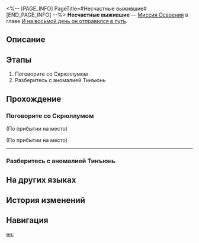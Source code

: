 <%-- [PAGE_INFO]
PageTitle=#Несчастные выжившие#
[END_PAGE_INFO] --%>
{{Дополнить|Диалоги.}}
{{Миссия Инфобокс
|id              = 1036003
|Название        = 
|Изображение     = Миссия Несчастные выжившие.png
|Тип             = Миссия Освоения
|Событие         = 
|Глава           = И на восьмой день он отправился в путь
|Условия         = Завершена [[Миссия Освоения]] «[[Ушедшие вернутся первыми]]»
|Персонажи       = Первопроходец
|СтартЛокация    = [[Пенакония]] — [[«(Лучезарный шпат/Корма Освоения/Таталов/Парящая стрелка часов)»]]
|Мир             = Пенакония
|Предыдущая      = Ушедшие вернутся первыми
|Следующая       = Реальность - отголосок грёз
|Награды         = Опыт Освоения*500; Звёздный нефрит*60; Путеводитель путешественника*4; Утраченный кристалл*4; Кредиты*80 000
}}
'''Несчастные выжившие''' — [[Миссия Освоения]] в главе [[И на восьмой день он отправился в путь]].

==Описание==
{{Описание|Хорошие новости: мы нашли госпожу Тинъюнь. Плохие новости: мы нашли много госпож Тинъюнь. Каким бы ни был изначальный план, сейчас важнее всего справиться с этой проблемой.}}

==Этапы==
# Поговорите со Скрюллумом
# Разберитесь с аномалией Тинъюнь

==Прохождение==
{{Дополнить}}
===Поговорите со Скрюллумом===
{{Описание миссии|тип=Миссия Освоения|локация=«(Лучезарный шпат/Корма Освоения/Таталов/Парящая стрелка часов)»|В это же время два человека ведут спокойную беседу... Они знают обо всём, кроме одного «очень шумного» отголоска.}}
{{Диалог Начало}}
;(По прибытии на место)

;(По прибытии на место)
----
:{{tx}}
{{Диалог Конец}}

===Разберитесь с аномалией Тинъюнь===
{{Описание миссии|тип=Миссия Освоения|локация=«(Лучезарный шпат/Корма Освоения/Таталов/Парящая стрелка часов)»|Как говорится, какую Тинъюнь посеешь, ту и пожнёшь... Правда, кажется, это не совсем верно, да и загадок слишком много. Как одна Тинъюнь превратилась в много Тинъюнь? Как они сумели возродиться после смерти?}}
{{Диалог Начало}}

{{Диалог Конец}}

==На других языках==
{{На других языках
|en   = A Misfortune of Survivors
|zhs  = 幸存者名为不幸
|zht  = 倖存者名為不幸
|ja   = 生き残った者の名は不幸
|ko   = 불행이라 불리는 생존자
|es   = La mala suerte de quienes sobreviven
|fr   = Le prix de la survie
|ru   = Несчастные выжившие
|th   = ผู้รอดนามว่าโชคร้าย
|vi   = Bất Hạnh Của Người Sống Sót
|de   = Das Unglück der Überlebenden
|id   = Kemalangan Penyintas
|pt   = Um Infortúnio dos Sobreviventes
}}

==История изменений==
{{История изменений|3.5}}

==Навигация==
{{Миссия Освоения Навбокс|Глава }}

[[en:]]
